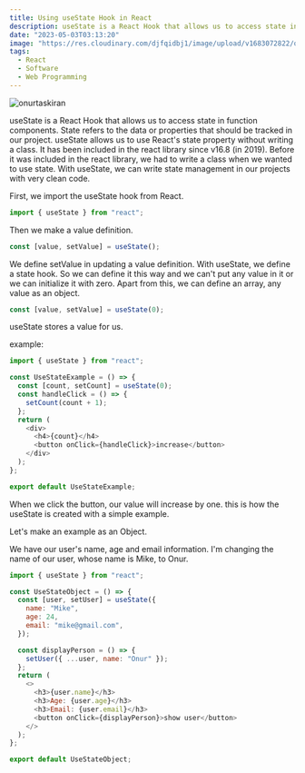 ```yaml
---
title: Using useState Hook in React
description: useState is a React Hook that allows us to access state in function components. State refers to the data or properties that should be tracked in our project.
date: "2023-05-03T03:13:20"
image: "https://res.cloudinary.com/djfqidbj1/image/upload/v1683072822/q7jl3lliiy5wxznpsckr.jpg"
tags:
  - React
  - Software
  - Web Programming
---
```


<img
  className="w-full rounded-xl"
  src="https://res.cloudinary.com/djfqidbj1/image/upload/v1683072822/q7jl3lliiy5wxznpsckr.jpg"
  alt="onurtaskiran"
/>

useState is a React Hook that allows us to access state in function components. State refers to the data or properties that should be tracked in our project. useState allows us to use React's state property without writing a class. It has been included in the react library since v16.8 (in 2019). Before it was included in the react library, we had to write a class when we wanted to use state. With useState, we can write state management in our projects with very clean code.

First, we import the useState hook from React.

```javascript
import { useState } from "react";
```

Then we make a value definition.

```javascript
const [value, setValue] = useState();
```

We define setValue in updating a value definition. With useState, we define a state hook. So we can define it this way and we can't put any value in it or we can initialize it with zero. Apart from this, we can define an array, any value as an object.

```javascript
const [value, setValue] = useState(0);
```

useState stores a value for us.

example:

```javascript
import { useState } from "react";

const UseStateExample = () => {
  const [count, setCount] = useState(0);
  const handleClick = () => {
    setCount(count + 1);
  };
  return (
    <div>
      <h4>{count}</h4>
      <button onClick={handleClick}>increase</button>
    </div>
  );
};

export default UseStateExample;
```

When we click the button, our value will increase by one. this is how the useState is created with a simple example.

Let's make an example as an Object.

We have our user's name, age and email information. I'm changing the name of our user, whose name is Mike, to Onur.

```javascript
import { useState } from "react";

const UseStateObject = () => {
  const [user, setUser] = useState({
    name: "Mike",
    age: 24,
    email: "mike@gmail.com",
  });

  const displayPerson = () => {
    setUser({ ...user, name: "Onur" });
  };
  return (
    <>
      <h3>{user.name}</h3>
      <h3>Age: {user.age}</h3>
      <h3>Email: {user.email}</h3>
      <button onClick={displayPerson}>show user</button>
    </>
  );
};

export default UseStateObject;
```

